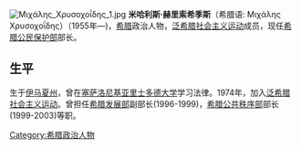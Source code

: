 [[File:Μιχάλης_Χρυσοχοΐδης_1.jpg|thumb]]
'''米哈利斯·赫里索希季斯'''（希腊语: Μιχάλης Χρυσοχοΐδης）（1955年—)，[[希腊|希腊]]政治人物，[[泛希腊社会主义运动|泛希腊社会主义运动]]成员，现任[[希腊公民保护部|希腊公民保护部]]部长。

== 生平 ==

生于[[伊马夏州|伊马夏州]]，曾在[[塞萨洛尼基亚里士多德大学|塞萨洛尼基亚里士多德大学]]学习法律。1974年，加入[[泛希腊社会主义运动|泛希腊社会主义运动]]。曾担任[[希腊发展部|希腊发展部]]副部长(1996-1999)，[[希腊公共秩序部|希腊公共秩序部]]部长(1999-2003)等职。

[[Category:希腊政治人物|Category:希腊政治人物]]